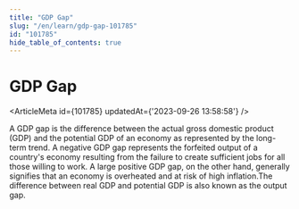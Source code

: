```yaml
---
title: "GDP Gap"
slug: "/en/learn/gdp-gap-101785"
id: "101785"
hide_table_of_contents: true
---
```



# GDP Gap

<ArticleMeta id={101785} updatedAt={'2023-09-26 13:58:58'} />
<div className='border-solid border-b border-t-0 my-4 border-[var(--ifm-color-gray-300)]' />

A GDP gap is the difference between the actual gross domestic product (GDP) and the potential GDP of an economy as represented by the long-term trend. A negative GDP gap represents the forfeited output of a country's economy resulting from the failure to create sufficient jobs for all those willing to work. A large positive GDP gap, on the other hand, generally signifies that an economy is overheated and at risk of high inflation.The difference between real GDP and potential GDP is also known as the output gap.
